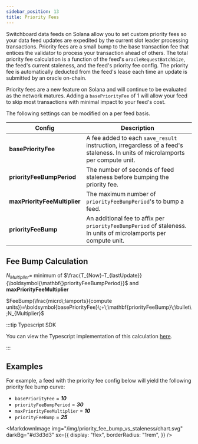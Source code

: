 ```yaml
---
sidebar_position: 13
title: Priority Fees
---
```


Switchboard data feeds on Solana allow you to set custom priority fees so your
data feed updates are expedited by the current slot leader processing
transactions. Priority fees are a small bump to the base transaction fee that
entices the validator to process your transaction ahead of others. The total
priority fee calculation is a function of the feed's `oracleRequestBatchSize`,
the feed's current staleness, and the feed's priority fee config. The priority
fee is automatically deducted from the feed's lease each time an update is
submitted by an oracle on-chain.

Priority fees are a new feature on Solana and will continue to be evaluated as
the network matures. Adding a `basePriorityFee` of 1 will allow your feed to
skip most transactions with minimal impact to your feed's cost.

The following settings can be modified on a per feed basis.

| Config                       | Description                                                                                                                    |
| ---------------------------- | ------------------------------------------------------------------------------------------------------------------------------ |
| **basePriorityFee**          | A fee added to each `save_result` instruction, irregardless of a feed's staleness. In units of microlamports per compute unit. |
| **priorityFeeBumpPeriod**    | The number of seconds of feed staleness before bumping the priority fee.                                                       |
| **maxPriorityFeeMultiplier** | The maximum number of `priorityFeeBumpPeriod`'s to bump a feed.                                                                |
| **priorityFeeBump**          | An additional fee to affix per `priorityFeeBumpPeriod` of staleness. In units of microlamports per compute unit.               |

## Fee Bump Calculation

$N_{Multiplier} =$ minimum of
$\frac{T_{Now}-T_{lastUpdate}}{\boldsymbol{\mathbf{}priorityFeeBumpPeriod}}$ and
$\boldsymbol{\mathbf{}maxPriorityFeeMultiplier}$

$FeeBump(\frac{micro\;lamports}{compute units})=\boldsymbol{basePriorityFee}\;+\;\mathbf{priorityFeeBump}\;\bullet\;N_{Multiplier}$

:::tip Typescript SDK

You can view the Typescript implementation of this calculation
[here](https://docs.switchboard.xyz/api/@switchboard-xyz/solana.js/classes/AggregatorAccount.html#calculatePriorityFee).

:::

## Examples

For example, a feed with the priority fee config below will yield the following
priority fee bump curve:

- `basePriorityFee` = **_10_**
- `priorityFeeBumpPeriod` = **_30_**
- `maxPriorityFeeMultiplier` = **_10_**
- `priorityFeeBump` = **_25_**


<MarkdownImage
  img="/img/priority_fee_bump_vs_staleness/chart.svg"
  darkBg="#d3d3d3"
  sx={{
    display: "flex",
    borderRadius: "1rem",
  }}
/>
